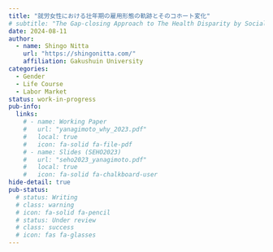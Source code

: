 ```yaml
---
title: "就労女性における壮年期の雇用形態の軌跡とそのコホート変化"
# subtitle: "The Gap-closing Approach to The Health Disparity by Social Origin of Child’s Education"
date: 2024-08-11
author:
  - name: Shingo Nitta
    url: "https://shingonitta.com/"
    affiliation: Gakushuin University
categories:
  - Gender
  - Life Course
  - Labor Market
status: work-in-progress
pub-info:
  links:
    # - name: Working Paper
    #   url: "yanagimoto_why_2023.pdf"
    #   local: true
    #   icon: fa-solid fa-file-pdf
    # - name: Slides (SEHO2023)
    #   url: "seho2023_yanagimoto.pdf"
    #   local: true
    #   icon: fa-solid fa-chalkboard-user
hide-detail: true
pub-status: 
  # status: Writing
  # class: warning
  # icon: fa-solid fa-pencil
  # status: Under review
  # class: success
  # icon: fas fa-glasses
---
```

